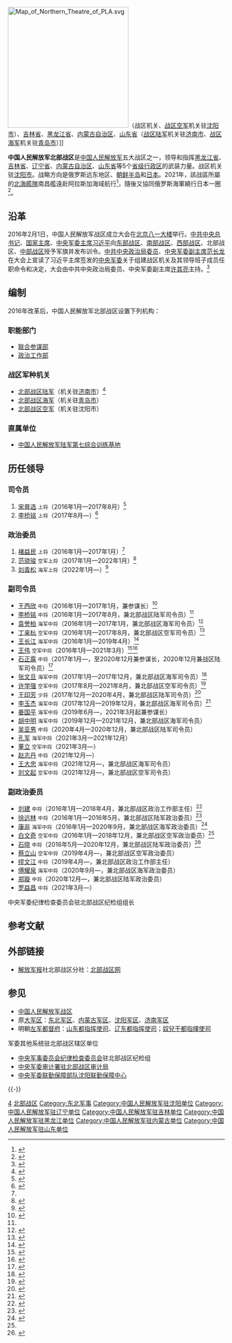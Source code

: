 {{Infobox military unit
|unit_name = 中国人民解放军北部战区
|image = [[File:People's_Liberation_Army_Flag_of_the_People's_Republic_of_China.svg|120px]]
|caption = [[中国人民解放军军旗|中国人民解放军军旗]]
|dates = 2016年至今
|country = {{PRC}}
|allegiance={{CPC}}
|軍種 = [[中国人民解放军北部战区陆军|中国人民解放军北部战区陆军]]<br>[[中国人民解放军北部战区海军|中国人民解放军北部战区海军]]<br>[[中国人民解放军北部战区空军|中国人民解放军北部战区空军]]
|type = [[中国人民解放军战区|中国人民解放军战区]]
|role = 领导和指挥战区内武装力量
|size = 
|current_commander_label = [[司令员|司令员]]
|current_commander  = [[李桥铭|李桥铭]] <small>[[中国人民解放军上将|上将]]</small>
|ceremonial_chief_label = [[政治委员|政治委员]]
|ceremonial_chief = [[刘青松_(解放军)|刘青松]] <small>[[中国人民解放军海军上将|海军上将]]</small>
|command_structure = [[中央军事委员会|中央军事委员会]]
|garrison = [[沈阳市|沈阳市]]
|colors = 
|motto = [[党在新形势下的强军目标|听党指挥、能打胜仗、作风优良]]
|equipment =
|march  =《[[中国人民解放军进行曲|中国人民解放军进行曲]]》
|notable_commanders = 
|battles = 
|decorations_label=本级中共组织
|decorations=[[中国共产党中国人民解放军北部战区委员会|中国共产党中国人民解放军北部战区委员会]]
|battle_honours_label=[[中央军事委员会纪律检查委员会|派驻纪检机构]]
|battle_honours=[[中央军委纪律检查委员会驻北部战区纪检组|中央军委纪委驻北部战区纪检组]]
|identification_symbol =
|identification_symbol_label = 臂章
}}
[[File:Map_of_Northern_Theatre_of_PLA.svg|280px]]（战区机关、[[中国人民解放军北部战区空军|战区空军]]机关驻[[沈阳市|沈阳市]]）、[[吉林省|吉林省]]、[[黑龙江省|黑龙江省]]、[[内蒙古自治区|内蒙古自治区]]、[[山东省|山东省]]（[[中国人民解放军北部战区陆军|战区陆军]]机关驻[[济南市|济南市]]、[[中国人民解放军北部战区海军|战区海军]]机关驻[[青岛市|青岛市]]）]]
{{中华人民共和国军事 |hidden = 1 }}

'''中国人民解放军北部战区'''是[[中国人民解放军|中国人民解放军]]五大战区之一，领导和指挥[[黑龙江省|黑龙江省]]、[[吉林省|吉林省]]、[[辽宁省|辽宁省]]、[[内蒙古自治区|内蒙古自治区]]、[[山东省|山东省]]等5个[[中国一级行政区|省级行政区]]的武装力量。战区机关驻[[沈阳市|沈阳市]]。战略方向是俄罗斯远东地区、[[朝鲜半岛|朝鲜半岛]]和[[日本|日本]]。2021年，該战區所屬的[[北海艦隊|北海艦隊]]南昌艦遠赴阿拉斯加海域航行<ref>{{Cite web |url=https://www.chinatimes.com/realtimenews/20210913004931-260409?chdtv |title=存档副本 |access-date=2021-10-25 |archive-date=2022-05-17 |archive-url=https://web.archive.org/web/20220517211103/https://www.chinatimes.com/realtimenews/20210913004931-260409?chdtv }}</ref>，隨後又協同俄罗斯海軍繞行日本一圈<ref>{{Cite web |url=https://news.mingpao.com/pns/%E4%B8%AD%E5%9C%8B/article/20211025/s00013/1635097559793/%E4%B8%AD%E4%BF%8410%E8%89%A6%E9%A6%96%E8%81%AF%E8%88%AA-%E9%AB%98%E8%AA%BF%E7%B9%9E%E6%97%A5%E6%9C%AC-%E7%A8%B1%E5%9A%B4%E5%AE%88%E5%9C%8B%E9%9A%9B%E6%B3%95 |title=中俄10艦首聯航 高調繞日本 稱嚴守國際法 |access-date=2021-10-25 |archive-date=2022-04-23 |archive-url=https://web.archive.org/web/20220423111442/https://news.mingpao.com/pns/%E4%B8%AD%E5%9C%8B/article/20211025/s00013/1635097559793/%E4%B8%AD%E4%BF%8410%E8%89%A6%E9%A6%96%E8%81%AF%E8%88%AA-%E9%AB%98%E8%AA%BF%E7%B9%9E%E6%97%A5%E6%9C%AC-%E7%A8%B1%E5%9A%B4%E5%AE%88%E5%9C%8B%E9%9A%9B%E6%B3%95 }}</ref>。

==沿革==
2016年2月1日，中国人民解放军战区成立大会在[[北京市|北京]][[八一大楼|八一大楼]]举行。[[中国共产党中央委员会总书记|中共中央总书记]]、[[中华人民共和国主席|国家主席]]、[[中央军委主席|中央军委主席]][[习近平|习近平]]向[[中国人民解放军东部战区|东部战区]]、[[中国人民解放军南部战区|南部战区]]、[[中国人民解放军西部战区|西部战区]]、北部战区、[[中国人民解放军中部战区|中部战区]]授予军旗并发布训令。[[中国共产党中央政治局|中共中央政治局委员]]、[[中央军委副主席|中央军委副主席]][[范长龙|范长龙]]在大会上宣读了习近平主席签发的[[中央军事委员会|中央军委]]关于组建战区机关及其领导班子成员任职命令和决定，大会由中共中央政治局委员、中央军委副主席[[许其亮|许其亮]]主持。<ref>{{Cite web|title=中国人民解放军战区成立大会在北京举行|url=http://www.xinhuanet.com//politics/2016-02/01/c_1117960554.htm|accessdate=2019-09-12|date=2016-02-01|publisher=新华网|archive-url=https://web.archive.org/web/20190830100109/http://www.xinhuanet.com//politics/2016-02/01/c_1117960554.htm|archive-date=2019-08-30|dead-url=no}}</ref>
== 编制 ==
2016年改革后，中国人民解放军北部战区设置下列机构：
=== 职能部门 ===
* [[中国人民解放军北部战区联合参谋部|联合参谋部]]
* [[中国人民解放军北部战区政治工作部|政治工作部]]
=== 战区军种机关 ===
* [[中国人民解放军北部战区陆军|北部战区陆军]]（机关驻[[济南市|济南市]]）<ref>{{cite news |url = http://news.ifeng.com/a/20160419/48503181_0.shtml |title = 18个集团军部署完成，五大战区都在做什么？ |publisher = 凤凰网 |accessdate = 2016-05-09 |archive-url = https://web.archive.org/web/20160426031129/http://news.ifeng.com/a/20160419/48503181_0.shtml |archive-date = 2016-04-26 |dead-url = no }}</ref>
* [[中国人民解放军北部战区海军|北部战区海军]]（机关驻[[青岛市|青岛市]]）
* [[中国人民解放军北部战区空军|北部战区空军]]（机关驻沈阳市）
=== 直属单位 ===
* [[中国人民解放军陆军第七综合训练基地|中国人民解放军陆军第七综合训练基地]]

== 历任领导 ==
{{col-begin}}
{{col-2}}
===司令员===
# [[宋普选|宋普选]] <small>上将</small>（2016年1月—2017年8月）<ref name = "shouqi">{{cite news|title=习近平主席向五大战区授予军旗并发布训令|url=http://www.81.cn/sydbt/2016-02/01/content_6883923.htm|accessdate=2016-02-01|publisher=解放军报社|work=中国军网|date=2016-02-01|archiveurl=https://web.archive.org/web/20160202114436/http://www.81.cn/sydbt/2016-02/01/content_6883923.htm|archivedate=2016-02-02|dead-url=no}}</ref>
# [[李桥铭|李桥铭]] <small>上将</small>（2017年8月—）<ref name=liqm>{{Cite web|url=http://news.ifeng.com/a/20170921/52110947_0.shtml|title=李桥铭任北部战区司令员|date=2017-09-21|publisher=凤凰网|accessdate=2017-09-21|archiveurl=https://web.archive.org/web/20170921172136/http://news.ifeng.com/a/20170921/52110947_0.shtml|archivedate=2017-09-21|dead-url=no}}</ref>
{{col-2}}

===政治委员===
# [[褚益民|褚益民]] <small>上将</small>（2016年1月—2017年1月）<ref name = "shouqi" />
# [[范骁骏|范骁骏]] <small>空军上将</small>（2017年1月—2022年1月）<ref>{{cite news|title=空军政治工作部原主任范骁骏中将晋升正战区级|url=http://www.thepaper.cn/newsDetail_forward_1662098|accessdate=2017-04-13|agency=澎湃新闻|archiveurl=https://web.archive.org/web/20170415011220/http://www.thepaper.cn/newsDetail_forward_1662098|archivedate=2017-04-15|dead-url=no}}</ref>
# [[刘青松_(解放军)|刘青松]] <small>海军上将</small>（2022年1月—）<ref name="晋升上将202201">{{cite web |title=中央军委举行晋升上将军衔警衔仪式 习近平颁发命令状并向晋衔的军官警官表示祝贺-新华网 |url=http://www.news.cn/politics/leaders/2022-01/21/c_1128288122.htm |website=www.news.cn |date=2022-01-21 |access-date=2022-01-22 |archive-date=2022-01-22 |archive-url=https://web.archive.org/web/20220122222655/http://www.news.cn/politics/leaders/2022-01/21/c_1128288122.htm }}</ref>
{{col-end}}
{{col-begin}}
{{col-2}}

===副司令员===
*[[王西欣|王西欣]] <small>中将</small>（2016年1月—2017年1月，兼参谋长）<ref>{{cite web|title=不忘初心——全国书画名家作品邀请展开幕|url=http://www.sohu.com/a/229505422_819453|publisher=搜狐|accessdate=2018-12-26|date=2018-04-26|archiveurl=https://web.archive.org/web/20181226133918/http://www.sohu.com/a/229505422_819453|archivedate=2018-12-26|dead-url=no}}</ref>
*[[李桥铭|李桥铭]] <small>中将</small>（2016年1月—2017年8月，兼北部战区陆军司令员）<ref name="liqm" />
*[[袁誉柏|袁誉柏]] <small>海军中将</small>（2016年1月—2017年1月，兼北部战区海军司令员）<ref name="yuan">{{cite news|title=北海舰队司令员袁誉柏任北部战区副司令员兼战区海军司令员|url=http://www.thepaper.cn/newsDetail_forward_1446278|accessdate=2016-03-20|publisher=澎湃新闻|archiveurl=https://web.archive.org/web/20160401050809/http://www.thepaper.cn/newsDetail_forward_1446278|archivedate=2016-04-01|dead-url=no}}</ref>
*[[丁来杭|丁来杭]] <small>空军中将</small>（2016年1月—2017年8月，兼北部战区空军司令员）<ref name=ding>{{Cite web|url=http://news.qq.com/a/20160206/026522.htm|title=丁来杭出任北部战区空军司令员 白文奇任政委|date=2016-02-06|publisher=腾讯|accessdate=2019-02-05|archiveurl=https://web.archive.org/web/20190207072447/https://news.qq.com/a/20160206/026522.htm|archivedate=2019-02-07|dead-url=no}}</ref>
*[[王长江_(中将)|王长江]] <small>海军中将</small>（2016年1月—2019年4月）<ref>{{cite web|url=http://www.thepaper.cn/newsDetail_forward_1530509|title=南海舰队原副司令员王长江升任北部战区副司令员|accessdate=2016-09-18|publisher=澎湃新闻|archiveurl=https://web.archive.org/web/20160919152731/http://www.thepaper.cn/newsDetail_forward_1530509|archivedate=2016-09-19|dead-url=no}}</ref>
*[[王伟_(1959年)|王伟]] <small>空军中将</small>（2016年1月—2021年3月）<ref>{{cite web|url=http://www.thepaper.cn/newsDetail_forward_1616640|title=空军少将王伟出任北部战区副司令员|accessdate=2017-02-10|publisher=澎湃新闻|archiveurl=https://web.archive.org/web/20170211155719/http://www.thepaper.cn/newsDetail_forward_1616640|archivedate=2017-02-11|dead-url=no}}</ref><ref>{{Cite web|url=http://www.thepaper.cn/newsDetail_forward_2021145|title=北部战区副司令员王伟已晋升空军中将军衔|date=2018-03-07|publisher=澎湃新闻|accessdate=2018-03-08|archiveurl=https://web.archive.org/web/20180308033428/http://www.thepaper.cn/newsDetail_forward_2021145|archivedate=2018-03-08|dead-url=no}}</ref>
*[[石正露|石正露]] <small>中将</small>（2017年1月—，至2020年12月兼参谋长，2020年12月兼战区陆军司令员）<ref>{{cite web|title=原54军军长石正露任北部战区副司令员兼参谋长|url=http://news.cnwest.com/content/2017-08/01/content_15226090.htm|publisher=西部网|accessdate=2018-07-01|archiveurl=https://web.archive.org/web/20180701140313/http://news.cnwest.com/content/2017-08/01/content_15226090.htm|archivedate=2018-07-01|dead-url=no}}</ref>
*[[张文旦|张文旦]] <small>海军中将</small>（2017年1月—2017年12月，兼北部战区海军司令员）<ref>{{Cite web|url=http://www.thepaper.cn/newsDetail_forward_1605377|title=张文旦任北部战区海军司令员，曾任南部战区副参谋长等职|date=2017-01-21|publisher=澎湃新闻|accessdate=2019-02-05|archiveurl=https://web.archive.org/web/20190207020755/http://www.thepaper.cn/newsDetail_forward_1605377|archivedate=2019-02-07|dead-url=no}}</ref>
*[[许学强_(空军)|许学强]] <small>空军中将</small>（2017年8月—2021年8月，兼北部战区空军司令员）<ref>{{Cite web|url=https://www.thepaper.cn/newsDetail_forward_1898359|title=许学强履新北部战区空军党委副书记|date=2017-12-09|publisher=澎湃新闻|accessdate=2019-02-05|archiveurl=https://web.archive.org/web/20190511163706/https://www.thepaper.cn/newsDetail_forward_1898359|archivedate=2019-05-11|dead-url=no}}</ref>
*[[王印芳|王印芳]] <small>少将</small>（2017年12月—2020年4月，兼北部战区陆军司令员）<ref>{{cite web|title=中国和白俄特种部队联合训练结训 两军配合相当默契|url=http://mil.news.sina.com.cn/china/2018-08-19/doc-ihhxaafy4704363.shtml|author=蔡文博 李亮|publisher=新浪|accessdate=2018-08-20|date=2018-08-19|archiveurl=https://web.archive.org/web/20190123221032/http://mil.news.sina.com.cn/china/2018-08-19/doc-ihhxaafy4704363.shtml|archivedate=2019-01-23|dead-url=no}}</ref>
*[[李玉杰|李玉杰]] <small>海军中将</small>（2017年12月—2019年12月，兼北部战区海军司令员）<ref>{{cite web|title=环球网：张文旦调任海军参谋长，李玉杰出任北海舰队司令员|url=http://www.thepaper.cn/newsDetail_forward_1943267|website=澎湃新闻|accessdate=2018-01-09|archiveurl=https://web.archive.org/web/20180110072617/http://www.thepaper.cn/newsDetail_forward_1943267|archivedate=2018-01-10|dead-url=no}}</ref>
*[[姜国平|姜国平]] <small>海军中将</small>（2019年6月—，2021年3月起兼参谋长）
*[[胡中明|胡中明]] <small>海军中将</small>（2019年12月—2021年12月，兼北部战区海军司令员）
*[[吴亚男_(陆军)|吴亚男]] <small>中将</small>（2020年4月—2020年12月，兼北部战区陆军司令员）
*[[孔军|孔军]] <small>海军中将</small>（2021年3月—2021年12月）
*[[董立|董立]] <small>空军中将</small>（2021年3月—）
*[[赵志丹|赵志丹]] <small>中将</small>（2021年12月—）
*[[王大忠_(1962年)|王大忠]] <small>海军中将</small>（2021年12月—，兼北部战区海军司令员）
*[[刘文起_(解放军)|刘文起]] <small>空军中将</small>（2021年12月—，兼北部战区空军司令员）

{{col-2}}

===副政治委员===
*[[刘建_(中将)|刘建]] <small>中将</small>（2016年1月—2018年4月，兼北部战区政治工作部主任）<ref name = "Liujian">{{cite news|title=北部战区副政委兼政工部主任刘建：决不允许搞非组织行为|url=http://www.thepaper.cn/newsDetail_forward_1540598|accessdate=2016-10-09|publisher=澎湃新闻|archiveurl=https://web.archive.org/web/20161010212554/http://www.thepaper.cn/newsDetail_forward_1540598|archivedate=2016-10-10|dead-url=no}}</ref>
*[[徐远林|徐远林]] <small>中将</small>（2016年1月—2016年5月，兼北部战区陆军政治委员）<ref name="qq">{{cite news|title=北部战区成立不足半年 陆军政委换人|url=http://news.qq.com/a/20160731/002428.htm|publisher=腾讯|date=2016-07-31|accessdate=2019-02-05|archiveurl=https://web.archive.org/web/20190207020330/http://news.qq.com/a/20160731/002428.htm|archivedate=2019-02-07|dead-url=no}}</ref>
*[[康非|康非]] <small>海军中将</small>（2016年1月—2020年9月，兼北部战区海军政治委员）<ref name = "kang">{{cite news|title=原济南军区副政委康非任北部战区副政委兼战区海军政委|url=http://www.thepaper.cn/newsDetail_forward_1442578|accessdate=2016-03-18|publisher=澎湃新闻|archiveurl=https://web.archive.org/web/20160329061957/http://www.thepaper.cn/newsDetail_forward_1442578|archivedate=2016-03-29|dead-url=no}}</ref>
*[[白文奇|白文奇]] <small>空军中将</small>（2016年1月—2018年12月，兼北部战区空军政治委员）<ref name=ding/>
*[[石晓|石晓]] <small>中将</small>（2016年5月—2020年12月，兼北部战区陆军政治委员）<ref>{{cite news|title=陆军举行将官晋衔仪式，8人晋升中将、32人晋升少将|url=http://www.thepaper.cn/newsDetail_forward_1508328|accessdate=2016-08-03|publisher=澎湃新闻|archiveurl=https://web.archive.org/web/20160804063113/http://www.thepaper.cn/newsDetail_forward_1508328|archivedate=2016-08-04|dead-url=no}}</ref>
*[[蔡立山|蔡立山]] <small>空军中将</small>（2019年4月—，兼北部战区空军政治委员）
*[[缪文江|缪文江]] <small>中将</small>（2019年4月—，兼北部战区政治工作部主任）
*[[傅耀泉|傅耀泉]] <small>海军中将</small>（2020年9月—，兼北部战区海军政治委员）
*[[郑璇|郑璇]] <small>中将</small>（2020年12月—，兼北部战区陆军政治委员）
*[[罗益昌|罗益昌]] <small>中将</small>（2021年3月—）
{{col-end}}
;中央军委纪律检查委员会驻北部战区纪检组组长

== 参考文献 ==
{{Reflist|30em}}
== 外部链接 ==
*[[解放军报|解放军报]]社北部战区分社：[https://web.archive.org/web/20160512173121/http://bb.81.cn/ 北部战区网]
== 参见 ==
{{Portal|中华人民共和国|中国共产党|军事|内蒙古|黑龙江|吉林|辽宁|山东}}

* [[中国人民解放军战区|中国人民解放军战区]]
* 原[[大军区|大军区]]：[[东北人民解放军|东北军区]]、[[中国人民解放军内蒙古军区|内蒙古军区]]、[[中国人民解放军沈阳军区|沈阳军区]]、[[中国人民解放军济南军区|济南军区]]
* 明朝[[左军都督府|左军都督府]]：[[山东都指挥使司|山东都指挥使司]]、[[辽东都指挥使司|辽东都指挥使司]]；[[奴兒干都指揮使司|奴兒干都指揮使司]]

; 军委其他系统驻北部战区辖区单位
* [[中央军事委员会纪律检查委员会|中央军事委员会纪律检查委员会]]驻北部战区纪检组
* [[中央军委审计署驻北部战区审计局|中央军委审计署驻北部战区审计局]]
* [[中央军委联勤保障部队|中央军委联勤保障部队]][[沈阳联勤保障中心|沈阳联勤保障中心]]

{{-}}
{{中央军委|力}}
{{中国人民解放军战区主官}}
{{PLA Military Region}}
{{中国人民解放军机场|北}}

[[Category:中国人民解放军战区|4]]
[[Category:北部战区|]]
[[Category:东北军事|Category:东北军事]]
[[Category:中国人民解放军驻沈阳单位|Category:中国人民解放军驻沈阳单位]]
[[Category:中国人民解放军驻辽宁单位|Category:中国人民解放军驻辽宁单位]]
[[Category:中国人民解放军驻吉林单位|Category:中国人民解放军驻吉林单位]]
[[Category:中国人民解放军驻黑龙江单位|Category:中国人民解放军驻黑龙江单位]]
[[Category:中国人民解放军驻内蒙古单位|Category:中国人民解放军驻内蒙古单位]]
[[Category:中国人民解放军驻山东单位|Category:中国人民解放军驻山东单位]]